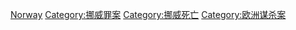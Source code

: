 {{Catnav|頁面分類|社會|社會問題|犯罪|謀殺|各國謀殺案}}
{{Catnav|頁面分類|社會科學|社會學|刑事學|犯罪|謀殺|各國謀殺案}}
{{Catnav|頁面分類|社會科學|心理學|行為|犯罪|謀殺|各國謀殺案}}

[[Category:各國謀殺案|Norway]]
[[Category:挪威罪案|Category:挪威罪案]]
[[Category:挪威死亡|Category:挪威死亡]]
[[Category:欧洲谋杀案|Category:欧洲谋杀案]]